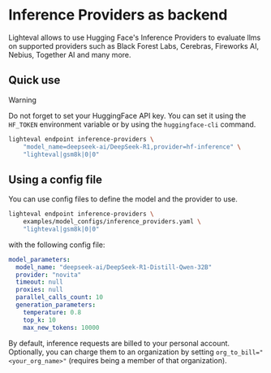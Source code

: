 # Inference Providers as backend

Lighteval allows to use Hugging Face's Inference Providers to evaluate llms on supported providers such as Black Forest Labs, Cerebras, Fireworks AI, Nebius, Together AI and many more.

## Quick use

> [!WARNING]
> Do not forget to set your HuggingFace API key.
> You can set it using the `HF_TOKEN` environment variable or by using the `huggingface-cli` command.


```bash
lighteval endpoint inference-providers \
    "model_name=deepseek-ai/DeepSeek-R1,provider=hf-inference" \
    "lighteval|gsm8k|0|0"
```

## Using a config file

You can use config files to define the model and the provider to use.

```bash
lighteval endpoint inference-providers \
    examples/model_configs/inference_providers.yaml \
    "lighteval|gsm8k|0|0"
```

with the following config file:

```yaml
model_parameters:
  model_name: "deepseek-ai/DeepSeek-R1-Distill-Qwen-32B"
  provider: "novita"
  timeout: null
  proxies: null
  parallel_calls_count: 10
  generation_parameters:
    temperature: 0.8
    top_k: 10
    max_new_tokens: 10000
```

By default, inference requests are billed to your personal account.
Optionally, you can charge them to an organization by setting `org_to_bill="<your_org_name>"` (requires being a member of that organization).
